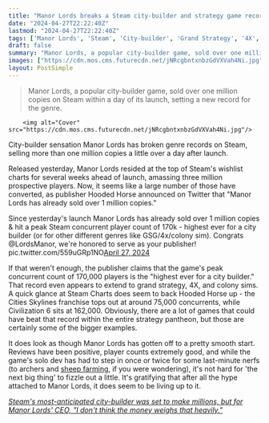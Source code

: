 ```yaml
---
title: "Manor Lords breaks a Steam city-builder and strategy game record, beating Civilization 6 and Cities: Skylines as it sells 1 million copies just one day after release"
date: "2024-04-27T22:22:40Z"
lastmod: "2024-04-27T22:22:40Z"
tags: ['Manor Lords', 'Steam', 'City-builder', 'Grand Strategy', '4X', 'Colony Sims', 'Cities Skylines', 'Civilization 6']
draft: false
summary: "Manor Lords, a popular city-builder game, sold over one million copies on Steam within a day of its launch, setting a new record for the genre."
images: ["https://cdn.mos.cms.futurecdn.net/jNRcgbntxnbzGdVXVah4Ni.jpg"]
layout: PostSimple
---
```

> Manor Lords, a popular city-builder game, sold over one million copies on Steam within a day of its launch, setting a new record for the genre.


        <img alt="Cover" src="https://cdn.mos.cms.futurecdn.net/jNRcgbntxnbzGdVXVah4Ni.jpg"/>
        
City-builder sensation Manor Lords has broken genre records on Steam, selling more than one million copies a little over a day after launch.

Released yesterday, Manor Lords resided at the top of Steam's wishlist charts for several weeks ahead of launch, amassing three million prospective players. Now, it seems like a large number of those have converted, as publisher Hooded Horse announced on Twitter that "Manor Lords has already sold over 1 million copies."

Since yesterday's launch Manor Lords has already sold over 1 million copies & hit a peak Steam concurrent player count of 170k - highest ever for a city builder (or for other different genres like GSG/4x/colony sim). Congrats @LordsManor, we're honored to serve as your publisher! pic.twitter.com/559uGRp1NO[April 27, 2024](https://twitter.com/HoodedHorseInc/status/1784333658297626810)

If that weren't enough, the publisher claims that the game's peak concurrent count of 170,000 players is the "highest ever for a city builder." That record even appears to extend to grand strategy, 4X, and colony sims. A quick glance at Steam Charts does seem to back Hooded Horse up - the Cities Skylines franchise tops out at around 75,000 concurrents, while Civilization 6 sits at 162,000. Obviously, there are a lot of games that could have beat that record within the entire strategy pantheon, but those are certainly some of the bigger examples.

It does look as though Manor Lords has gotten off to a pretty smooth start. Reviews have been positive, player counts extremely good, and while the game's solo dev has had to step in once or twice for some last-minute nerfs (to archers and [sheep farming](https://www.gamesradar.com/before-it-can-even-launch-steams-most-anticipated-city-builder-is-forced-to-patch-an-economy-busting-exploit-by-hard-nerfing-sheep/), if you were wondering), it's not hard for 'the next big thing' to fizzle out a little. It's gratifying that after all the hype attached to Manor Lords, it does seem to be living up to it.

[<em>Steam's most-anticipated city-builder was set to make millions, but for Manor Lords' CEO, "I don't think the money weighs that heavily."</em>](https://www.gamesradar.com/games/city-builder/steams-most-anticipated-city-builder-is-set-to-make-millions-but-for-manor-lords-ceo-i-dont-think-the-money-weighs-that-heavily/)
        
